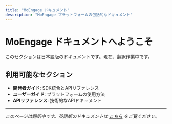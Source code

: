 ```yaml
---
title: "MoEngage ドキュメント"
description: "MoEngage プラットフォームの包括的なドキュメント"
---
```


# MoEngage ドキュメントへようこそ

このセクションは日本語版のドキュメントです。現在、翻訳作業中です。

## 利用可能なセクション

- **開発者ガイド**: SDK統合とAPIリファレンス
- **ユーザーガイド**: プラットフォームの使用方法
- **APIリファレンス**: 技術的なAPIドキュメント

---

*このページは翻訳中です。英語版のドキュメントは [こちら](/hc/en-us/sections/index) をご覧ください。*
